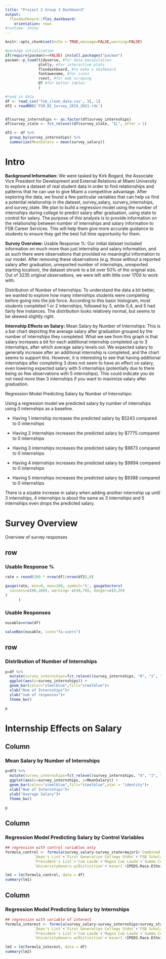 ```yaml
---
title: "Project 2 Group 3 Dashboard"
output: 
  flexdashboard::flex_dashboard:
    orientation: rows
#runtime: shiny
---
```


```r
knitr::opts_chunk$set(echo = TRUE,message=FALSE,warning=FALSE)

#package intialization
if(require(pacman)==FALSE) install.packages("pacman")
pacman::p_load(tidyverse, #for data manipulation
               plotly, #for interactive plots
               flexdashboard, #to make a dashboard
               fontawesome, #for icons
               rvest, #for web scraping
               DT #for better tables
               )

#read in data
df <- read_csv('fsb_clean_data.csv', )[,-1]
df2 = readRDS('FSB_BI_Survey_2019_2021.rds')


df$survey_internships <- as.factor(df$survey_internships)
df$survey_state <- fct_relevel(df$survey_state, "IL", after = 1)

df3 <- df %>%
  group_by(survey_internships) %>%
  summarize(MeanSalary = mean(survey_salary))
```




# Intro

**Background Information:**
We were tasked by Kirk Bogard, the Associate Vice President for Development and External Relations at Miami University to explore a dataset of real student data in order to find relationships and patterns that he can use to give Miami a competitive advantage. After exploring the data, we found a few particular variables that can help us find a potential relationship in the dataset, survey_salary, survery_internships, and survey_state. We plan to build a regression model using the number of internships during college to predict salary after graduation, using state to control for salary. The purpose of this analysis is to provide information on the relationship between number of internships and salary information to FSB Career Services. This will help them give more accurate guidance to students to ensure they get the best full time opportunity for them.

**Survey Overview:**
Usable Response %: Our initial dataset included information on much more than just internship and salary information, and as such there were observations that provided no meaningful information to our model. After removing these observations (e.g. those without a reported salary after graduation, unreported number of internships, unreported starting location), the dataset shrunk to a bit over 50% of the original size. Out of 3235 original observations, we were left with little over 1700 to work with.

Distribution of Number of Internships: To understand the data a bit better, we wanted to explore how many internships students were completing before going into the job force. According to this basic histogram, most students completed 1 or 2 internships, followed by 3, while 0,4, and 5 had fairly few instances. The distribution looks relatively normal, but seems to be skewed slightly right.


**Internship Effects on Salary:**
Mean Salary by Number of Internships: This is a bar chart depicting the average salary after graduation grouped by the number of internships they completed. What we see from this graph is that salary increases a bit for each additional internship completed up to 3 internships, after which average salary levels out. We expected salary to generally increase after an additional internship is completed, and the chart seems to support this. However, it is interesting to see that having additional internships after completing 3 does not seem to have an effect on salary, even lowering expected salary with 5 internships (potentially due to there being so few observations with 5 internships). This could indicate you do not need more than 3 internships if you want to maximize salary after graduation. 

Regression Model Predicting Salary by Number of Internships:

Using a regression model we predicted salary by number of internships using 0 internships as a baseline.

* Having 1 internship increases the predicted salary by $5243 compared to 0 internships

* Having 2 internships increases the predicted salary by $7775 compared to 0 internships

* Having 3 internships increases the predicted salary by $9873 compared to 0 internships

* Having 4 internships increases the predicted salary by $9894 compared to 0 internships

* Having 5 internships increases the predicted salary by $9388 compared to 0 internships

There is a sizable increase in salary when adding another internship up until 3 internships, 4 internships is about the same as 3 internships and 5 internships even drops the predicted salary.

# Survey Overview {data-orientation=columns}

Overview of survey responses
  
## row {data-width=300}

### Usable Response %
```r
rate = round(100 * nrow(df)/nrow(df2),0)

gauge(rate, min=0, max=100, symbol='%', gaugeSectors(
  success=c(80,100), warning= c(40,79), danger=c(0,39)
)
      )
```



### Usable Responses

```r
nusable=nrow(df)

valueBox(nusable, icon="fa-users")
```    


## row {data-height=600}





### Distribution of Number of Internships
    
```r
p=df %>% 
  mutate(survey_internships=fct_relevel(survey_internships, "0", "1", "2", "3", "4", "5")) %>%
  ggplot(aes(x=survey_internships)) +
  geom_bar(color="steelblue",fill="steelblue")+
  xlab("Num of Internships")+
  ylab("num of responses")+
  theme_bw()

p


```
   
   

# Internship Effects on Salary {data-orientation=columns}

## Column {data-width=300}

### Mean Salary by Number of Internships

```r
p=df3 %>% 
  mutate(survey_internships=fct_relevel(survey_internships, "0", "1", "2", "3", "4", "5")) %>%
  ggplot(aes(x=survey_internships, y=MeanSalary)) +
  geom_bar(color="steelblue",fill="steelblue",stat = "identity")+
  xlab("Num of Internships")+
  ylab("Average Salary")+
  theme_bw()

p
```




## Column {data-width=350}

### Regression Model Predicting Salary by Control Variables
```r
## regression with control variables only
formula_control <- formula(survey_salary~survey_state+major1+`Combined Bacc and Masters`+ 
             `Dean's List`+`First Generation College Stdnt`+`FSB Scholars`+`Honors Program`+ 
             `President's List`+`Cum Laude`+`Magna Cum Laude`+`Summa Cum Laude`+`University Honors`+
             `UniversityHonors w/Distinction`+`minor1`+IPEDS.Race.Ethnicity+Gender+GPA.Range)

lm1 = lm(formula_control, data = df)
summary(lm1)
```

## Column {data-width=350}
### Regression Model Predicting Salary by Internships
```r
## regression with variable of interest
formula_interest <- formula(survey_salary~survey_internships+survey_state+major1+`Combined Bacc and Masters`+ 
             `Dean's List`+`First Generation College Stdnt`+`FSB Scholars`+`Honors Program`+ 
             `President's List`+`Cum Laude`+`Magna Cum Laude`+`Summa Cum Laude`+`University Honors`+
             `UniversityHonors w/Distinction`+`minor1`+IPEDS.Race.Ethnicity+Gender+GPA.Range)

lm2 = lm(formula_interest, data = df)
summary(lm2)
```


